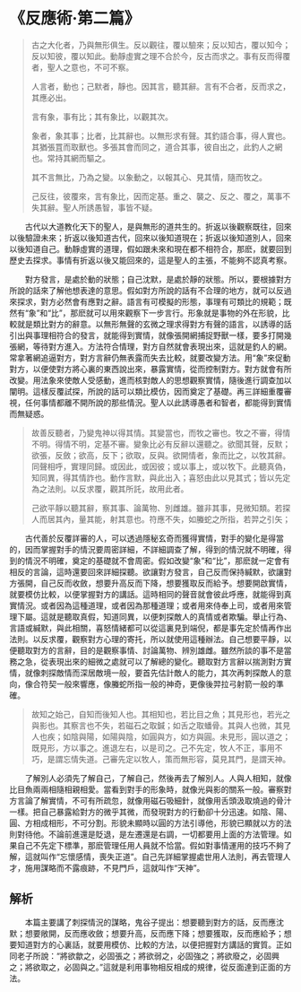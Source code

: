# 《反應術·第二篇》

> 古之大化者，乃與無形俱生。反以觀往，覆以驗來；反以知古，覆以知今；反以知彼，覆以知此。動靜虛實之理不合於今，反古而求之。事有反而得覆者，聖人之意也，不可不察。
>
> 人言者，動也；己默者，靜也。因其言，聽其辭。言有不合者，反而求之，其應必出。
>
> 言有象，事有比；其有象比，以觀其次。
>
> 象者，象其事；比者，比其辭也。以無形求有聲。其釣語合事，得人實也。其猶張罝而取獸也。多張其會而同之，道合其事，彼自出之，此釣人之網也。常持其網而驅之。
>
> 其不言無比，乃為之變。以象動之，以報其心、見其情，隨而牧之。
>
> 己反往，彼覆來，言有象比，因而定基。重之、襲之、反之、覆之，萬事不失其辭。聖人所誘愚智，事皆不疑。

&emsp;&emsp;古代以大道教化天下的聖人，是與無形的道共生的。折返以後觀察既往，回來以後驗證未來；折返以後知道古代，回來以後知道現在；折返以後知道別人，回來以後知道自己。動靜虛實的道理，假如跟未來和現在都不相符合，那麽，就要回到歷史去探求。事情有折返以後又能回來的，這是聖人的主張，不能夠不認真考察。

&emsp;&emsp;對方發言，是處於動的狀態；自己沈默，是處於靜的狀態。所以，要根據對方所說的話來了解他想表達的意思。假如對方所說的話有不合理的地方，就可以反過來探求，對方必然會有應對之辭。語言有可模擬的形態，事理有可類比的規範；既然有“象”和“比”，那麽就可以用來觀察下一步言行。形象就是事物的外在形貌，比較就是類比對方的辭意。以無形無聲的玄微之理求得對方有聲的語言，以誘導的話引出與事理相符合的發言，就能得到實情，就像張開網捕捉野獸一樣，要多打開幾張網，等待對方進入。方法符合情理，對方自然就會表現出來，這就是釣人的網。常拿著網追逼對方，對方言辭仍無表露而失去比較，就要改變方法。用“象”來促動對方，以便使對方將心裏的東西說出來，暴露實情，從而控制對方。對方就會有所改變。用法象來使敵人受感動，進而核對敵人的思想觀察實情，隨後進行調查加以闡明。這樣反覆試探，所說的話可以類比模仿，因而奠定了基礎。再三詳細重覆審視，任何事情都離不開所說的那些情況。聖人以此誘導愚者和智者，都能得到實情而無疑惑。

> 故善反聽者，乃變鬼神以得其情。其變當也，而牧之審也。牧之不審，得情不明。得情不明，定基不審。變象比必有反辭以還聽之。欲聞其聲，反默；欲張，反斂；欲高，反下；欲取，反與。欲開情者，象而比之，以牧其辭。同聲相呼，實理同歸。或因此，或因彼；或以事上，或以牧下。此聽真偽，知同異，得其情詐也。動作言默，與此出入；喜怒由此以見其式；皆以先定為之法則。以反求覆，觀其所託，故用此者。
>
> 己欲平靜以聽其辭，察其事、論萬物、別雌雄。雖非其事，見微知類。若探人而居其內，量其能，射其意也。符應不失，如螣蛇之所指，若羿之引矢；

&emsp;&emsp;古代善於反覆詳審的人，可以透過隱秘玄奇而獲得實情，對手的變化是得當的，因而掌握對手的情況要周密詳細，不詳細調查了解，得到的情況就不明確，得到的情況不明確，奠定的基礎就不會周密。假如改變“象”和“比”，那麽就一定會有相反的言論，這時還要回來詳細探聽。欲讓對方發言，自己反而保持緘默，欲讓對方張開，自己反而收斂，想要升高反而下降，想要獲取反而給予。想要開啟實情，就要模仿比較，以便掌握對方的講話。這時相同的聲音就會彼此呼應，就能得到真實情況。或者因為這種道理，或者因為那種道理；或者用來侍奉上司，或者用來管理下屬。這就是聽取真假，知道同異，以便刺探敵人的真情或者欺騙。舉止行為、言語或緘默，與此相關，喜怒情緒都可以從這裏見到端倪，都是事先定於情再作出法則。以反求覆，觀察對方心理的寄托，所以就使用這種辦法。自己想要平靜，以便聽取對方的言辭，目的是觀察事情、討論萬物、辨別雄雌。雖然所談的事不是當務之急，從表現出來的細微之處就可以了解總的變化。聽取對方言辭以揣測對方實情，就像刺探敵情而深居敵境一般，要首先估計敵人的能力，其次再刺探敵人的意向，像合符契一般來響應，像螣蛇所指一般的神奇，更像後羿拉弓射箭一般的準確。

> 故知之始己，自知而後知人也。其相知也，若比目之魚；其見形也，若光之與影也。其察言也不失，若磁石之取鍼；如舌之取蟠骨。其與人也微，其見人也疾；如陰與陽，如陽與陰，如圓與方，如方與圓。未見形，圓以道之；既見形，方以事之。進退左右，以是司之。己不先定，牧人不正，事用不巧，是謂忘情失道。己審先定以牧人，策而無形容，莫見其門，是謂天神。

&emsp;&emsp;了解別人必須先了解自己，了解自己，然後再去了解別人。人與人相知，就像比目魚兩兩相隨相親相愛。當看到對手的形象時，就像光與影的關系一般。審察對方言論了解實情，不可有所疏忽，就像用磁石吸細針，就像用舌頭汲取燒過的骨汁一樣。把自己暴露給對方的微乎其微，而發現對方的行動卻十分迅速。如陰、陽、圓、方相成相形，不可分割。形貌未顯時以圓的方法引導他，形貌已顯就以方的法則對待他。不論前進還是貶退，是左遷還是右調，一切都要用上面的方法管理。如果自己不先定下標準，那麽管理任用人員就不恰當。假如對事情運用的技巧不夠了解，這就叫作“忘懷感情，喪失正道”。自己先詳細掌握處世用人法則，再去管理人才，施用謀略而不露痕跡，不見門戶，這就叫作“天神”。

## 解析

&emsp;&emsp;本篇主要講了刺探情況的謀略，鬼谷子提出：想要聽到對方的話，反而應沈默；想要敞開，反而應收斂；想要升高，反而應下降；想要獲取，反而應給予；想要知道對方的心裏話，就要用模仿、比較的方法，以便把握對方講話的實質。正如同老子所說：“將欲歙之，必固張之；將欲弱之，必固強之；將欲廢之，必固興之；將欲取之，必固與之。”這就是利用事物相反相成的規律，從反面達到正面的方法。

